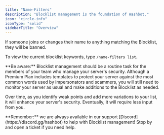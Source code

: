 ```yaml
---
title: "Name-Filters"
description: "Blocklist management is the foundation of Hashbot."
icon: "circle-info"
iconType: "solid"
sidebarTitle: "Overview"
---
```


If someone joins or changes their name to anything matching the Blocklist, they will be banned.

To view the current blocklist keywords, type `/name-filters list`.

<Info>
**Be aware:** Blocklist management should be a routine task for the members of your team who manage your server's security. Although a Premium Plan includes templates to protect your server against the most common words used by impersonators and scammers, you will still need to monitor your server as usual and make additions to the Blocklist as needed.
</Info>

Over time, as you identify weak points and add more variations to your list, it will enhance your server's security. Eventually, it will require less input from you.

<Info>
  **Remember:** we are always available in our support [Discord](https://discord.gg/hashbot) to help with Blocklist management! Stop by and open a ticket if you need help.
</Info>
